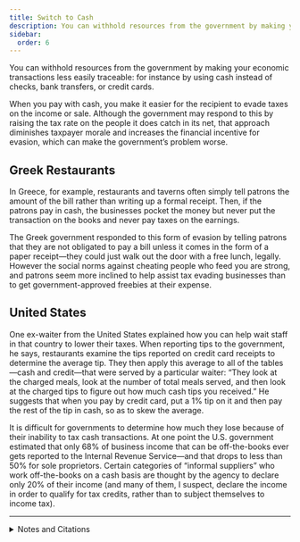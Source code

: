 ```yaml
---
title: Switch to Cash
description: You can withhold resources from the government by making your economic transactions less easily traceable.
sidebar:
  order: 6
---
```


You can withhold resources from the government by making your economic transactions less easily traceable: for instance by using cash instead of checks, bank transfers, or credit cards.

When you pay with cash, you make it easier for the recipient to evade taxes on the income or sale.
Although the government may respond to this by raising the tax rate on the people it does catch in its net, that approach diminishes taxpayer morale and increases the financial incentive for evasion, which can make the government’s problem worse.

## <Badge text="Example" size="medium" /> Greek Restaurants

In Greece, for example, restaurants and taverns often simply tell patrons the amount of the bill rather than writing up a formal receipt.
Then, if the patrons pay in cash, the businesses pocket the money but never put the transaction on the books and never pay taxes on the earnings.

The Greek government responded to this form of evasion by telling patrons that they are not obligated to pay a bill unless it comes in the form of a paper receipt—they could just walk out the door with a free lunch, legally.
However the social norms against cheating people who feed you are strong, and patrons seem more inclined to help assist tax evading businesses than to get government-approved freebies at their expense.

## <Badge text="Example" size="medium" /> United States

One ex-waiter from the United States explained how you can help wait staff in that country to lower their taxes.
When reporting tips to the government, he says, restaurants examine the tips reported on credit card receipts to determine the average tip.
They then apply this average to all of the tables—cash and credit—that were served by a particular waiter:
“They look at the charged meals, look at the number of total meals served, and then look at the charged tips to figure out how much cash tips you received.”
He suggests that when you pay by credit card, put a 1% tip on it and then pay the rest of the tip in cash, so as to skew the average.

It is difficult for governments to determine how much they lose because of their inability to tax cash transactions.
At one point the U.S. government estimated that only 68% of business income that can be off-the-books ever gets reported to the Internal Revenue Service—and that drops to less than 50% for sole proprietors.
Certain categories of “informal suppliers” who work off-the-books on a cash basis are thought by the agency to declare only 20% of their income (and many of them, I suspect, declare the income in order to qualify for tax credits, rather than to subject themselves to income tax).

<Aside type="wikipedia" title="Wikipedia">
  <WikipediaBadge title="Black market" />
  <WikipediaBadge title="Informal economy" />
</Aside>

---

<details>
<summary>Notes and Citations</summary>

* Nikolas, Katarina “Greece attempts to tackle fraud: No receipt, no obligation to pay” <i>Digital Journal</i> 31 December 2012
* Drill Sgt K “Re: Paying Taxes” <i>The Claire Files</i> 2 September 2005
* National Taxpayer Advocate 2005 Annual Report to Congress, [p. 55](https://www.taxpayeradvocate.irs.gov/wp-content/uploads/2020/08/section_1.pdf?page=lxiii)

</details>
